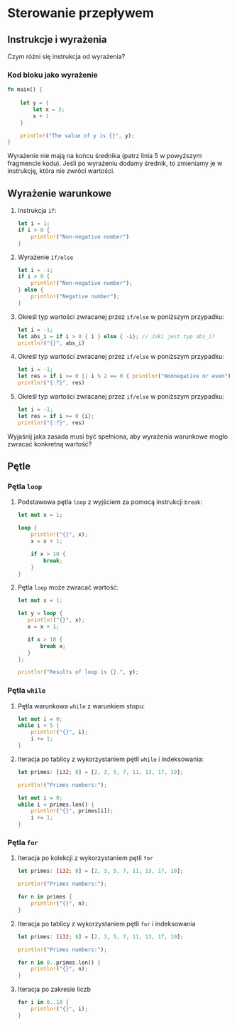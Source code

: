 
# Sterowanie przepływem

## Instrukcje i wyrażenia

<Callout type="default">
Czym różni się instrukcja od wyrażenia?
</Callout>

### Kod bloku jako wyrażenie

```rust copy showLineNumbers {5}
fn main() {
    
    let y = {
        let x = 3;
        x + 1
    }

    println!("The value of y is {}", y);
}
```

<Callout type="info">
Wyrażenie nie mają na końcu średnika (patrz linia 5 w powyższym fragmencie kodu). Jeśli po wyrażeniu dodamy średnik, to zmieniamy je w instrukcję, która nie zwróci wartości.
</Callout>


## Wyrażenie warunkowe

1. Instrukcja `if`:
    ```rust copy
    let i = 1;
    if i > 0 { 
        println!("Non-negative number")
    }
    ```

1. Wyrażenie `if/else`
    ```rust copy
    let i = -1;
    if i > 0 { 
        println!("Non-negative number");
    } else {
        println!("Negative number");
    }
    ```

1. Określ typ wartości zwracanej przez `if/else` w poniższym przypadku:
    ```rust copy
    let i = -1;
    let abs_i = if i > 0 { i } else { -i}; // Jaki jest typ abs_i?
    println!("{}", abs_i)
    ```

1. Określ typ wartości zwracanej przez `if/else` w poniższym przypadku:
    ```rust copy
    let i = -1;
    let res = if i >= 0 || i % 2 == 0 { println!("Nonnegative or even") };
    println!("{:?}", res)
    ```

1. Określ typ wartości zwracanej przez `if/else` w poniższym przypadku:
    ```rust copy
    let i = -1;
    let res = if i >= 0 {i};
    println!("{:?}", res)
    ```
<Callout type="default">
Wyjaśnij jaka zasada musi być spełniona, aby wyrażenia warunkowe mogło zwracać konkretną wartość?
</Callout>

## Pętle

### Pętla `loop`

1. Podstawowa pętla `loop` z wyjściem za pomocą instrukcji `break`:
    ```rust copy
    let mut x = 1;

    loop {
        println!("{}", x);
        x = x + 1;

        if x > 10 {
            break;
        }
    }
    ```

1. Pętla `loop` może zwracać wartość:
     ```rust copy
    let mut x = 1;

    let y = loop {
        println!("{}", x);
        x = x + 1;

        if x > 10 {
            break x;
        }
    };

    println!("Results of loop is {}.", y);
    ```


### Pętla `while`

1. Pętla warunkowa `while` z warunkiem stopu:
    ```rust copy
    let mut i = 0;
    while i < 5 {
        println!("{}", i);
        i += 1;
    }
    ```

1. Iteracja po tablicy z wykorzystaniem pętli `while` i indeksowania:
    ```rust copy
    let primes: [i32; 8] = [2, 3, 5, 7, 11, 13, 17, 19];

    println!("Primes numbers:");

    let mut i = 0;
    while i < primes.len() {
        println!("{}", primes[i]);
        i += 1;
    }
    ```

### Pętla `for`

1. Iteracja po kolekcji z wykorzystaniem pętli `for`
    ```rust copy
    let primes: [i32; 8] = [2, 3, 5, 7, 11, 13, 17, 19];

    println!("Primes numbers:");

    for n in primes {
        println!("{}", n);
    }
    ```

1. Iteracja po tablicy z wykorzystaniem pętli `for` i indeksowania
    ```rust copy
    let primes: [i32; 8] = [2, 3, 5, 7, 11, 13, 17, 19];

    println!("Primes numbers:");

    for n in 0..primes.len() {
        println!("{}", n);
    }
    ```

1. Iteracja po zakresie liczb

    ```rust copy
    for i in 0..10 {
        println!("{}", i);
    }
    ```
